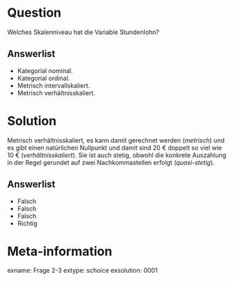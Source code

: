 Question
========

Welches Skalenniveau hat die Variable Stundenlohn?

Answerlist
----------

* Kategorial nominal.
* Kategorial ordinal.
* Metrisch intervallskaliert.
* Metrisch verhältnisskaliert.


Solution
========

Metrisch verhältnisskaliert, es kann damit gerechnet werden (*metrisch*) und es gibt einen natürlichen Nullpunkt und damit sind 20 € doppelt so viel wie 10 € (*verhältnisskaliert*).
Sie ist auch stetig, obwohl die konkrete Auszahlung in der Regel gerundet auf zwei Nachkommastellen erfolgt (*quasi-stetig*).

Answerlist
----------
* Falsch
* Falsch
* Falsch
* Richtig

Meta-information
================
exname: Frage 2-3
extype: schoice
exsolution: 0001
